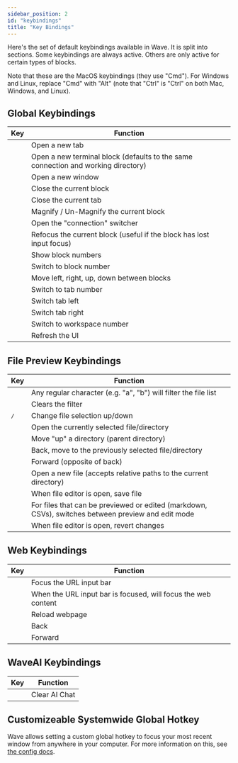 ```yaml
---
sidebar_position: 2
id: "keybindings"
title: "Key Bindings"
---
```



<PlatformProvider>

Here's the set of default keybindings available in Wave. It is split into sections.
Some keybindings are always active. Others are only active for certain types of blocks.

Note that these are the MacOS keybindings (they use "Cmd"). For Windows and Linux,
replace "Cmd" with "Alt" (note that "Ctrl" is "Ctrl" on both Mac, Windows, and Linux).

## Global Keybindings

<PlatformSelectorButton />
<div style={{ marginBottom: 20 }}></div>

| Key                          | Function                                                                          |
| ---------------------------- | --------------------------------------------------------------------------------- |
| <Kbd k="Cmd:t"/>             | Open a new tab                                                                    |
| <Kbd k="Cmd:n"/>             | Open a new terminal block (defaults to the same connection and working directory) |
| <Kbd k="Cmd:Shift:n"/>       | Open a new window                                                                 |
| <Kbd k="Cmd:w"/>             | Close the current block                                                           |
| <Kbd k="Cmd:Shift:w"/>       | Close the current tab                                                             |
| <Kbd k="Cmd:m"/>             | Magnify / Un-Magnify the current block                                            |
| <Kbd k="Cmd:g"/>             | Open the "connection" switcher                                                    |
| <Kbd k="Cmd:i"/>             | Refocus the current block (useful if the block has lost input focus)              |
| <Kbd k="Ctrl:Shift"/>        | Show block numbers                                                                |
| <Kbd k="Ctrl:Shift:1-9"/>    | Switch to block number                                                            |
| <Kbd k="Ctrl:Shift:Arrows"/> | Move left, right, up, down between blocks                                         |
| <Kbd k="Cmd:1-9"/>           | Switch to tab number                                                              |
| <Kbd k="Cmd:["/>             | Switch tab left                                                                   |
| <Kbd k="Cmd:]"/>             | Switch tab right                                                                  |
| <Kbd k="Cmd:Ctrl:1-9"/>      | Switch to workspace number                                                        |
| <Kbd k="Cmd:Shift:r"/>       | Refresh the UI                                                                    |

## File Preview Keybindings

| Key                                       | Function                                                                                           |
| ----------------------------------------- | -------------------------------------------------------------------------------------------------- |
| <Kbd k="[text]"/>                         | Any regular character (e.g. "a", "b") will filter the file list                                    |
| <Kbd k="Escape"/>                         | Clears the filter                                                                                  |
| <Kbd k="ArrowUp"/> / <Kbd k="ArrowDown"/> | Change file selection up/down                                                                      |
| <Kbd k="Enter"/>                          | Open the currently selected file/directory                                                         |
| <Kbd k="Cmd:ArrowUp"/>                    | Move "up" a directory (parent directory)                                                           |
| <Kbd k="Cmd:ArrowLeft"/>                  | Back, move to the previously selected file/directory                                               |
| <Kbd k="Cmd:ArrowRight"/>                 | Forward (opposite of back)                                                                         |
| <Kbd k="Cmd:o"/>                          | Open a new file (accepts relative paths to the current directory)                                  |
| <Kbd k="Cmd:s"/>                          | When file editor is open, save file                                                                |
| <Kbd k="Cmd:e"/>                          | For files that can be previewed or edited (markdown, CSVs), switches between preview and edit mode |
| <Kbd k="Cmd:r"/>                          | When file editor is open, revert changes                                                           |

## Web Keybindings

| Key                       | Function                                                      |
| ------------------------- | ------------------------------------------------------------- |
| <Kbd k="Cmd:l"/>          | Focus the URL input bar                                       |
| <Kbd k="Escape"/>         | When the URL input bar is focused, will focus the web content |
| <Kbd k="Cmd:r"/>          | Reload webpage                                                |
| <Kbd k="Cmd:ArrowLeft"/>  | Back                                                          |
| <Kbd k="Cmd:ArrowRight"/> | Forward                                                       |

## WaveAI Keybindings

| Key              | Function      |
| ---------------- | ------------- |
| <Kbd k="Cmd:l"/> | Clear AI Chat |

## Customizeable Systemwide Global Hotkey

Wave allows setting a custom global hotkey to focus your most recent window from anywhere in your computer. For more information on this, see [the config docs](./config#customizable-systemwide-global-hotkey).

</PlatformProvider>
